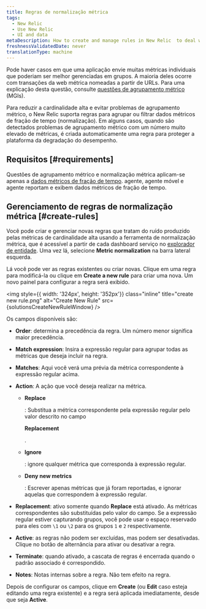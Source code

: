 ```yaml
---
title: Regras de normalização métrica
tags:
  - New Relic
  - Use New Relic
  - UI and data
metaDescription: How to create and manage rules in New Relic  to deal with noise from high cardinality metrics and prevent metric grouping issues (MGIs).
freshnessValidatedDate: never
translationType: machine
---
```



Pode haver casos em que uma aplicação envie muitas métricas individuais que poderiam ser melhor gerenciadas em grupos. A maioria deles ocorre com transações da web métrica nomeadas a partir de URLs. Para uma explicação desta questão, consulte [questões de agrupamento métrico](/docs/using-new-relic/cross-product-functions/troubleshooting/metric-grouping-issues) (MGIs).

Para reduzir a cardinalidade alta e evitar problemas de agrupamento métrico, o New Relic suporta regras para agrupar ou filtrar dados métricos de fração de tempo (normalização). Em alguns casos, quando são detectados problemas de agrupamento métrico com um número muito elevado de métricas, é criada automaticamente uma regra para proteger a plataforma da degradação do desempenho.

## Requisitos [#requirements]

Questões de agrupamento métrico e normalização métrica aplicam-se apenas a [dados métricos de fração de tempo](/docs/data-apis/understand-data/new-relic-data-types/#timeslice-data). <InlinePopover type="apm"/>agente, agente móvel e <InlinePopover type="browser"/>agente reportam e exibem dados métricos de fração de tempo.

## Gerenciamento de regras de normalização métrica [#create-rules]

Você pode criar e gerenciar novas regras que tratam do ruído produzido pelas métricas de cardinalidade alta usando a ferramenta de normalização métrica, que é acessível a partir de cada dashboard serviço no [explorador de entidade](/docs/new-relic-solutions/new-relic-one/core-concepts/new-relic-explorer-view-performance-across-apps-services-hosts#find). Uma vez lá, selecione <DoNotTranslate>**Metric normalization**</DoNotTranslate> na barra lateral esquerda.

Lá você pode ver as regras existentes ou criar novas. Clique em uma regra para modificá-la ou clique em <DoNotTranslate>**Create a new rule**</DoNotTranslate> para criar uma nova. Um novo painel para configurar a regra será exibido.

<img
  style={{ width: '324px', height: '352px'}}
  class="inline"
  title="create new rule.png"
  alt="Create New Rule"
  src={solutionsCreateNewRuleWindow}
/>

Os campos disponíveis são:

* <DoNotTranslate>**Order**</DoNotTranslate>: determina a precedência da regra. Um número menor significa maior precedência.

* <DoNotTranslate>**Match expression**</DoNotTranslate>: Insira a expressão regular para agrupar todas as métricas que deseja incluir na regra.

* <DoNotTranslate>**Matches**</DoNotTranslate>: Aqui você verá uma prévia da métrica correspondente à expressão regular acima.

* <DoNotTranslate>**Action**</DoNotTranslate>: A ação que você deseja realizar na métrica.

  * <DoNotTranslate>**Replace**</DoNotTranslate>

    : Substitua a métrica correspondente pela expressão regular pelo valor descrito no campo

    <DoNotTranslate>**Replacement**</DoNotTranslate>

    .

  * <DoNotTranslate>**Ignore**</DoNotTranslate>

    : ignore qualquer métrica que corresponda à expressão regular.

  * <DoNotTranslate>**Deny new metrics**</DoNotTranslate>

    : Escrever apenas métricas que já foram reportadas, e ignorar aquelas que correspondem à expressão regular.

* <DoNotTranslate>**Replacement**</DoNotTranslate>: ativo somente quando <DoNotTranslate>**Replace**</DoNotTranslate> está ativado. As métricas correspondentes são substituídas pelo valor do campo. Se a expressão regular estiver capturando grupos, você pode usar o espaço reservado para eles com `\1` ou `\2` para os grupos `1` e `2` respectivamente.

* <DoNotTranslate>**Active**</DoNotTranslate>: as regras não podem ser excluídas, mas podem ser desativadas. Clique no botão de alternância para ativar ou desativar a regra.

* <DoNotTranslate>**Terminate**</DoNotTranslate>: quando ativado, a cascata de regras é encerrada quando o padrão associado é correspondido.

* <DoNotTranslate>**Notes**</DoNotTranslate>: Notas internas sobre a regra. Não tem efeito na regra.

Depois de configurar os campos, clique em <DoNotTranslate>**Create**</DoNotTranslate> (ou <DoNotTranslate>**Edit**</DoNotTranslate> caso esteja editando uma regra existente) e a regra será aplicada imediatamente, desde que seja <DoNotTranslate>**Active**</DoNotTranslate>.
